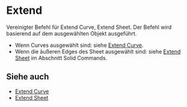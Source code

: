 
# Extend

<Reference shortcut="" command="Extend" button="" />

Vereinigter Befehl für Extend Curve, Extend Sheet. Der Befehl wird basierend auf dem ausgewählten Objekt ausgeführt.
   - Wenn Curves ausgewählt sind: siehe [Extend Curve](./extend-curve).
   - Wenn die äußeren Edges des Sheet ausgewählt sind: siehe [Extend Sheet](../solid/extend-sheet) im Abschnitt Solid Commands.

## Siehe auch
- [Extend Curve](./extend-curve)
- [Extend Sheet](../solid/extend-sheet)
